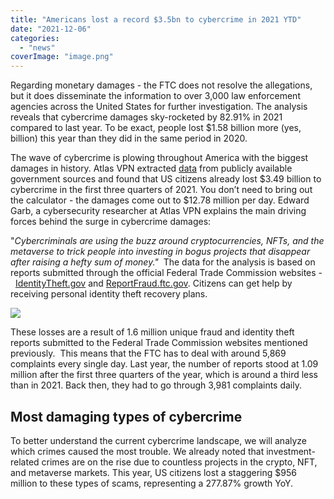 ```yaml
---
title: "Americans lost a record $3.5bn to cybercrime in 2021 YTD"
date: "2021-12-06"
categories: 
  - "news"
coverImage: "image.png"
---
```


Regarding monetary damages - the FTC does not resolve the allegations, but it does disseminate the information to over 3,000 law enforcement agencies across the United States for further investigation. The analysis reveals that cybercrime damages sky-rocketed by 82.91% in 2021 compared to last year. To be exact, people lost $1.58 billion more (yes, billion) this year than they did in the same period in 2020. 

The wave of cybercrime is plowing throughout America with the biggest damages in history. Atlas VPN extracted [data](https://u7061146.ct.sendgrid.net/ls/click?upn=4tNED-2FM8iDZJQyQ53jATUU5QGzY-2FxBztvRNZLfXbRfZHy0e54CHiX7-2FguRCsgymhKxYXyh-2BKyHSuvABqQdqRCmPkjsQZ1ftufP1l45AgenI9w90vwA-2Bn8CgRl57JjAZP__OF_n1eSj9a6YQENgvx4f-2FCkdLKHujwEHHiIyyay0QJ2uNR5cJtmUHDXwghMYpdHPLaTWS-2BCD-2FFOLBMpjLR61Tc9UFMIAh4UnC1i9QRO9sPaz6tZ5ng3FrWPBvynji8rfBoqmSrXC7r-2B5T-2FTYRX-2FBVyAXBgrvE1inQcmaiFHb4xWfTs1DyF6cJal4qu3BVxCFh-2FrfMkPgxk9enbaqYPEt2MrUNJKX2DL2MXYBQav3xsv-2FMbsZvmQwM9IjBGLWLZs-2BSZ4Q78c3hchEtbYZfIzTqD8-2BiyKY1544g6ImQca94UbEXu-2Bm1H7YPrRiB7EecZeBDPdMGe16O8b0m28SJwJ-2Bv-2BUXg-3D-3D) from publicly available government sources and found that US citizens already lost $3.49 billion to cybercrime in the first three quarters of 2021. You don’t need to bring out the calculator - the damages come out to $12.78 million per day. Edward Garb, a cybersecurity researcher at Atlas VPN explains the main driving forces behind the surge in cybercrime damages:

"_Cybercriminals are using the buzz around cryptocurrencies, NFTs, and the metaverse to trick people into investing in bogus projects that disappear after raising a hefty sum of money."_  The data for the analysis is based on reports submitted through the official Federal Trade Commission websites -  [IdentityTheft.gov](https://u7061146.ct.sendgrid.net/ls/click?upn=4tNED-2FM8iDZJQyQ53jATUayTVLV2myiSvqZc-2FU7Nci97OvG5XHjmJytWsDLCMEZSa8h1_n1eSj9a6YQENgvx4f-2FCkdLKHujwEHHiIyyay0QJ2uNR5cJtmUHDXwghMYpdHPLaTWS-2BCD-2FFOLBMpjLR61Tc9UFMIAh4UnC1i9QRO9sPaz6tZ5ng3FrWPBvynji8rfBoqmSrXC7r-2B5T-2FTYRX-2FBVyAXBgrvE1inQcmaiFHb4xWfTs1DyF6cJal4qu3BVxCFh-2FrK70q-2FhuPWqurWin9kspmgPDU5t73ddYLJtCS2PqC6XDeTohrfT7N28Mu2GdqIYJd7D-2F13lAuB8Fl1zuWGMm5wUH2d8MHRNQQ-2Fkulwq6CDNsFeGxGE2Flg8Q5PNkJZ4kB-2Fzco01mJHSudaWeP7aywiw-3D-3D) and [ReportFraud.ftc.gov](https://u7061146.ct.sendgrid.net/ls/click?upn=4tNED-2FM8iDZJQyQ53jATUZnJP9TuyU-2B6kDVP73c3ho9cP-2F37qDkGLbV1dFMW6QUzkf38_n1eSj9a6YQENgvx4f-2FCkdLKHujwEHHiIyyay0QJ2uNR5cJtmUHDXwghMYpdHPLaTWS-2BCD-2FFOLBMpjLR61Tc9UFMIAh4UnC1i9QRO9sPaz6tZ5ng3FrWPBvynji8rfBoqmSrXC7r-2B5T-2FTYRX-2FBVyAXBgrvE1inQcmaiFHb4xWfTs1DyF6cJal4qu3BVxCFh-2FrdC7fY-2BtXSEvskmTaKc5-2BJv8MvlFhBFejj6c-2BtpRpE5M5QpBsWy-2F1cKGAfXwwqbq45Pvitej4npM23LfYIYLVNlzITeXCRomijTbcO3P4q3gS9ML-2Bjt8mV3qcYyL4f-2BZ1MzX8VolIJoOOLw6-2BhjvU6Q-3D-3D). Citizens can get help by receiving personal identity theft recovery plans. 

![](/images/blog-images/image.png)

These losses are a result of 1.6 million unique fraud and identity theft reports submitted to the Federal Trade Commission websites mentioned previously.  This means that the FTC has to deal with around 5,869 complaints every single day. Last year, the number of reports stood at 1.09 million after the first three quarters of the year, which is around a third less than in 2021. Back then, they had to go through 3,981 complaints daily.  

## Most damaging types of cybercrime

To better understand the current cybercrime landscape, we will analyze which crimes caused the most trouble. We already noted that investment-related crimes are on the rise due to countless projects in the crypto, NFT, and metaverse markets. This year, US citizens lost a staggering $956 million to these types of scams, representing a 277.87% growth YoY.
